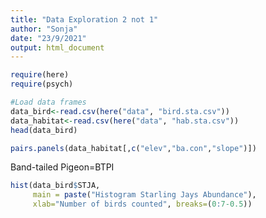 ```yaml
---
title: "Data Exploration 2 not 1"
author: "Sonja"
date: "23/9/2021"
output: html_document
---
```


```r
require(here)
require(psych)
```

```r
#Load data frames 
data_bird<-read.csv(here("data", "bird.sta.csv"))
data_habitat<-read.csv(here("data", "hab.sta.csv"))
head(data_bird)
```

```r
pairs.panels(data_habitat[,c("elev","ba.con","slope")])
```
Band-tailed Pigeon=BTPI
```r
hist(data_bird$STJA,
     main = paste("Histogram Starling Jays Abundance"), 
     xlab="Number of birds counted", breaks=(0:7-0.5))
```


